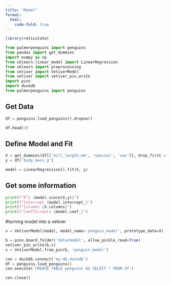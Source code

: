 ```yaml
---
title: "Model"
format:
  html:
    code-fold: true
---
```


```r
library(reticulate)
```


```python
from palmerpenguins import penguins
from pandas import get_dummies
import numpy as np
from sklearn.linear_model import LinearRegression
from sklearn import preprocessing
from vetiver import VetiverModel
from vetiver import vetiver_pin_write
import pins
import duckdb
from palmerpenguins import penguins
```

## Get Data

```python
df = penguins.load_penguins().dropna()

df.head(3)
```

## Define Model and Fit

```python
X = get_dummies(df[['bill_length_mm', 'species', 'sex']], drop_first = True)
y = df['body_mass_g']

model = LinearRegression().fit(X, y)
```

## Get some information

```python
print(f"R^2 {model.score(X,y)}")
print(f"Intercept {model.intercept_}")
print(f"Columns {X.columns}")
print(f"Coefficients {model.coef_}")
```

#turning model into a vetiver

```python
v = VetiverModel(model, model_name='penguin_model', prototype_data=X)
```

```python
b = pins.board_folder('data/model', allow_pickle_read=True)
vetiver_pin_write(b,v)
v = VetiverModel.from_pin(b, 'penguin_model')
```

```python
con = duckdb.connect('my-db.duckdb')
df = penguins.load_penguins()
con.execute('CREATE TABLE penguins AS SELECT * FROM df')
```

```python
con.close()
```
